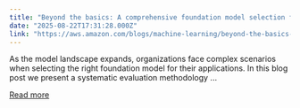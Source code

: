 ```yaml
---
title: "Beyond the basics: A comprehensive foundation model selection framework for generative AI"
date: "2025-08-22T17:31:28.000Z"
link: "https://aws.amazon.com/blogs/machine-learning/beyond-the-basics-a-comprehensive-foundation-model-selection-framework-for-generative-ai/"
---
```


As the model landscape expands, organizations face complex scenarios when selecting the right foundation model for their applications. In this blog post we present a systematic evaluation methodology ...

[Read more](https://aws.amazon.com/blogs/machine-learning/beyond-the-basics-a-comprehensive-foundation-model-selection-framework-for-generative-ai/)
